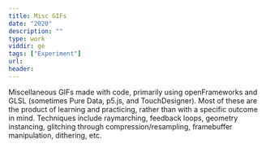 ```yaml
---
title: Misc GIFs
date: "2020"
description: ""
type: work
viddir: ge
tags: ["Experiment"]
url:
header:
---
```


Miscellaneous GIFs made with code, primarily using openFrameworks and
GLSL (sometimes Pure Data, p5.js, and TouchDesigner). Most of these
are the product of learning and practicing, rather than with a
specific outcome in mind. Techniques include raymarching, feedback loops,
geometry instancing, glitching through compression/resampling,
framebuffer manipulation, dithering, etc.
